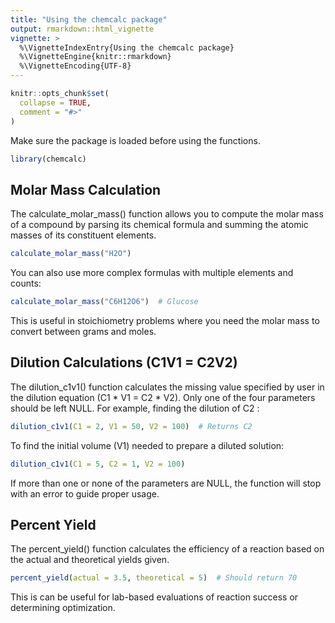 ```yaml
---
title: "Using the chemcalc package"
output: rmarkdown::html_vignette
vignette: >
  %\VignetteIndexEntry{Using the chemcalc package}
  %\VignetteEngine{knitr::rmarkdown}
  %\VignetteEncoding{UTF-8}
---
```


```r
knitr::opts_chunk$set(
  collapse = TRUE,
  comment = "#>"
)
```

Make sure the package is loaded before using the functions. 

```r
library(chemcalc)
```

## Molar Mass Calculation

The calculate_molar_mass() function allows you to compute the molar mass of a compound by parsing its chemical formula and summing the atomic masses of its constituent elements.

```r
calculate_molar_mass("H2O")
```
You can also use more complex formulas with multiple elements and counts:
```r
calculate_molar_mass("C6H12O6")  # Glucose
```
This is useful in stoichiometry problems where you need the molar mass to convert between grams and moles.

## Dilution Calculations (C1V1 = C2V2)

The dilution_c1v1() function calculates the missing value specified by user in the dilution equation (C1 * V1 = C2 * V2). Only one of the four parameters should be left NULL. For example, finding the dilution of C2 :

```r
dilution_c1v1(C1 = 2, V1 = 50, V2 = 100)  # Returns C2
```
To find the initial volume (V1) needed to prepare a diluted solution:
```r
dilution_c1v1(C1 = 5, C2 = 1, V2 = 100)
```

If more than one or none of the parameters are NULL, the function will stop with an error to guide proper usage.

## Percent Yield
The percent_yield() function calculates the efficiency of a reaction based on the actual and theoretical yields given.

```r
percent_yield(actual = 3.5, theoretical = 5)  # Should return 70
```
This is can be useful for lab-based evaluations of reaction success or determining optimization. 

